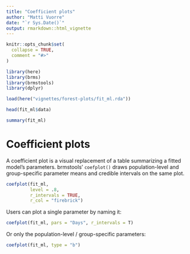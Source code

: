 ```yaml
---
title: "Coefficient plots"
author: "Matti Vuorre"
date: "`r Sys.Date()`"
output: rmarkdown::html_vignette
---
```


```r
knitr::opts_chunk$set(
  collapse = TRUE,
  comment = "#>"
)
```

```r
library(here)
library(brms)
library(brmstools)
library(dplyr)
```

```r
load(here("vignettes/forest-plots/fit_ml.rda"))
```

```r
head(fit_ml$data)
```

```r
summary(fit_ml)
```

# Coefficient plots

A coefficient plot is a visual replacement of a table summarizing a fitted model's parameters. brmstools' `coefplot()` draws population-level and group-specific parameter means and credible intervals on the same plot.

```r
coefplot(fit_ml, 
         level = .8,
         r_intervals = TRUE, 
         r_col = "firebrick")
```

Users can plot a single parameter by naming it:

```r
coefplot(fit_ml, pars = "Days", r_intervals = T)
```

Or only the population-level / group-specific parameters:

```r
coefplot(fit_ml, type = "b")
```
